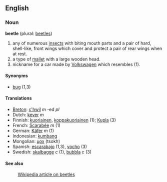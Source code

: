 ==English==
===Noun===
'''beetle''' (plural: [[beetles]])

#any of numerous [[insect]]s with biting mouth parts and a pair of hard, shell-like, front wings which cover and protect a pair of rear wings when at rest.
#a type of [[mallet]] with a large wooden head.
#nickname for a car made by [[Volkswagen]] which resembles (1).

====Synonyms====
*[[bug]] (1,3)

====Translations====
*[[Breton]]: [[c'hwil]] ''m'' -ed ''pl''
*Dutch: [[kever]] ''m''
*Finnish: [[kuoriainen]], [[koppakuoriainen]] (1); [[Kupla]] (3)
*French: [[Scarabée]] ''m'' (1)
*German: [[Käfer]] ''m'' (1)
*Indonesian: [[kumbang]]
*Mongolian: [[цох]] (tsokh)
*Spanish: [[escarabajo]] (1,3), [[vocho]] (3)
*Swedish: [[skalbagge]] ''c'' (1), [[bubbla]] ''c'' (3)

====See also====
:[[w:beetle|Wikipedia article on beetles]]